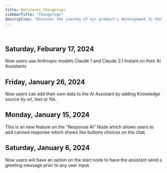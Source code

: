 ```yaml
---
title: Botstacks Changelogs
sidebarTitle: "Changelogs"
description: "Discover the journey of our product's development in the Changelogs"
---
```


<br />

## Saturday, Feburary 17, 2024

<Card title="Anthropic Models " icon="rocket" color="green">
    Now users use Anthropic models Claude 1 and Claude 2.1 Instant on their AI Assistants
</Card>


## Friday, January 26, 2024

<Card title="Knowledge Base" icon="brain" color="green">
    Now users can add their own data to the AI Assistant by adding Knowledge source by url, text or file.
</Card>


## Monday, January 15, 2024

<Card title="Canned Response" icon="box" color="green">
    This is an new feature on the "Response AI" Node which allows users to add canned response which shows like buttons choices on the chat.
</Card>


## Saturday, January 6, 2024

<Card title="Start Node Customization" icon="flag" color="green">
    Now users will have an option on the start node to have the assistant send a greeting message prior to any user input.
</Card>